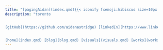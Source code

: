 ```yaml
---
title: "[pagingAidan](index.qmd){{< iconify fxemoji:hibiscus size=10px >}}"
description: "toronto


[gitHub](https://github.com/aidanastridge) [linkedIn](https://www.linkedin.com/in/aidanastridge/) [x](https://x.com/aidanastridge) [email](mailto:astridgeaidan@gmail.com)   


[home](index.qmd) [blog](blog.qmd) [visuals](visuals.qmd) [works](works.qmd)"
---
```





